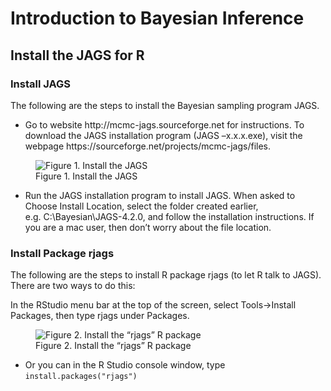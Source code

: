 # Introduction to Bayesian Inference {#Bayes_Inf}

## Install the JAGS for R

### Install JAGS

The following are the steps to install the Bayesian sampling program JAGS.

- Go to website http://mcmc-jags.sourceforge.net for instructions. To download the JAGS installation program (JAGS –x.x.x.exe), visit the webpage https://sourceforge.net/projects/mcmc-jags/files.

![Figure 1. Install the JAGS](download Jags.png)

- Run the JAGS installation program to install JAGS. When asked to Choose Install
Location, select the folder created earlier, e.g. C:\\Bayesian\\JAGS-4.2.0, and follow the installation instructions. If you are a mac user, then don't worry about the file location.

### Install Package rjags

The following are the steps to install R package rjags (to let R talk to JAGS). There are two ways to do this:

In the RStudio menu bar at the top of the screen, select Tools→Install Packages, then type rjags under Packages.

![Figure 2. Install the "rjags" R package](install rjags package.png)

- Or you can in the R Studio console window, type `install.packages("rjags")`



